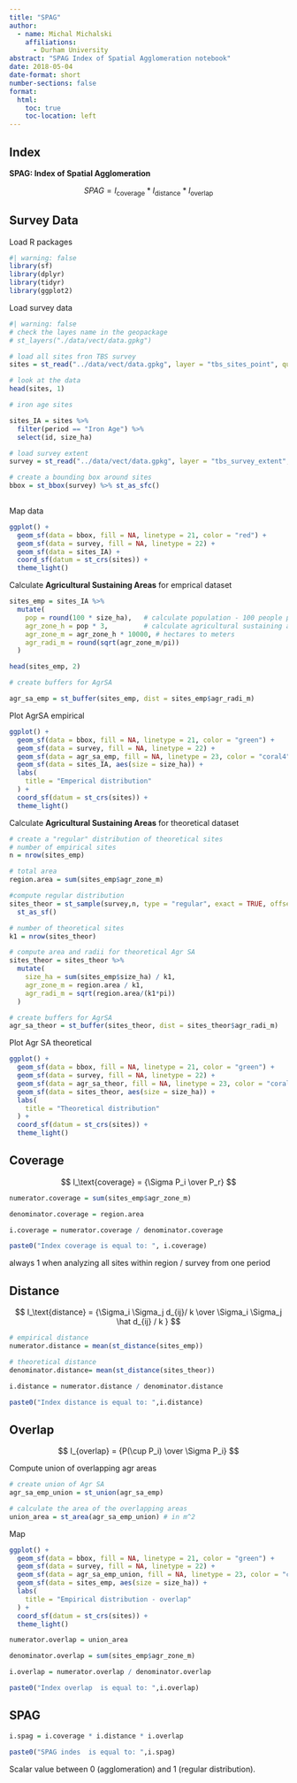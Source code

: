 ```yaml
---
title: "SPAG"
author:
  - name: Michal Michalski
    affiliations:
      - Durham University
abstract: "SPAG Index of Spatial Agglomeration notebook"
date: 2018-05-04
date-format: short
number-sections: false
format:
  html:
    toc: true
    toc-location: left
---
```


## Index

**SPAG: Index of Spatial Agglomeration**

$$
SPAG = I_\text{coverage} * I_\text{distance} * I_\text{overlap}
$$

## Survey Data

Load R packages

```r
#| warning: false
library(sf)
library(dplyr)
library(tidyr)
library(ggplot2)

```

Load survey data

```r
#| warning: false
# check the layes name in the geopackage
# st_layers("./data/vect/data.gpkg")

# load all sites fron TBS survey
sites = st_read("../data/vect/data.gpkg", layer = "tbs_sites_point", quiet = TRUE)

# look at the data
head(sites, 1)

# iron age sites

sites_IA = sites %>% 
  filter(period == "Iron Age") %>% 
  select(id, size_ha)

# load survey extent
survey = st_read("../data/vect/data.gpkg", layer = "tbs_survey_extent", quiet = TRUE)

# create a bounding box around sites
bbox = st_bbox(survey) %>% st_as_sfc()
  
```

Map data

```r

ggplot() +
  geom_sf(data = bbox, fill = NA, linetype = 21, color = "red") +
  geom_sf(data = survey, fill = NA, linetype = 22) +
  geom_sf(data = sites_IA) +
  coord_sf(datum = st_crs(sites)) +
  theme_light()

```

Calculate **Agricultural Sustaining Areas** for emprical dataset

```r

sites_emp = sites_IA %>% 
  mutate(
    pop = round(100 * size_ha),   # calculate population - 100 people per hectar
    agr_zone_h = pop * 3,         # calculate agricultural sustaining area = 3h per person
    agr_zone_m = agr_zone_h * 10000, # hectares to meters
    agr_radi_m = round(sqrt(agr_zone_m/pi))
  )

head(sites_emp, 2)

# create buffers for AgrSA 

agr_sa_emp = st_buffer(sites_emp, dist = sites_emp$agr_radi_m)

```

Plot AgrSA empirical

```r

ggplot() +
  geom_sf(data = bbox, fill = NA, linetype = 21, color = "green") +
  geom_sf(data = survey, fill = NA, linetype = 22) +
  geom_sf(data = agr_sa_emp, fill = NA, linetype = 23, color = "coral4") +
  geom_sf(data = sites_IA, aes(size = size_ha)) +
  labs(
    title = "Emperical distribution"
  ) +
  coord_sf(datum = st_crs(sites)) +
  theme_light()

```

Calculate **Agricultural Sustaining Areas** for theoretical dataset

```r

# create a "regular" distribution of theoretical sites
# number of empirical sites
n = nrow(sites_emp)

# total area
region.area = sum(sites_emp$agr_zone_m)

#compute regular distribution
sites_theor = st_sample(survey,n, type = "regular", exact = TRUE, offset = c(0,0)) %>% 
  st_as_sf()

# number of theoretical sites
k1 = nrow(sites_theor)

# compute area and radii for theoretical Agr SA
sites_theor = sites_theor %>% 
  mutate(
    size_ha = sum(sites_emp$size_ha) / k1,
    agr_zone_m = region.area / k1,
    agr_radi_m = sqrt(region.area/(k1*pi))
  )

# create buffers for AgrSA 
agr_sa_theor = st_buffer(sites_theor, dist = sites_theor$agr_radi_m)

```

Plot Agr SA theoretical

```r

ggplot() +
  geom_sf(data = bbox, fill = NA, linetype = 21, color = "green") +
  geom_sf(data = survey, fill = NA, linetype = 22) +
  geom_sf(data = agr_sa_theor, fill = NA, linetype = 23, color = "coral4") +
  geom_sf(data = sites_theor, aes(size = size_ha)) +
  labs(
    title = "Theoretical distribution"
  ) +
  coord_sf(datum = st_crs(sites)) +
  theme_light()

```

## Coverage

$$
I_\text{coverage} = {\Sigma P_i \over P_r}
$$

```r

numerator.coverage = sum(sites_emp$agr_zone_m)

denominator.coverage = region.area

i.coverage = numerator.coverage / denominator.coverage

paste0("Index coverage is equal to: ", i.coverage)

```

always 1 when analyzing all sites within region / survey from one period

## Distance

$$
I_\text{distance} = {\Sigma_i \Sigma_j d_{ij}/ k \over \Sigma_i \Sigma_j \hat d_{ij} / k  }
$$

```r

# empirical distance
numerator.distance = mean(st_distance(sites_emp))

# theoretical distance
denominator.distance= mean(st_distance(sites_theor))

i.distance = numerator.distance / denominator.distance

paste0("Index distance is equal to: ",i.distance)

```

## Overlap

$$
I_{overlap} = {P(\cup P_i) \over \Sigma P_i}
$$

Compute union of overlapping agr areas

```r

# create union of Agr SA
agr_sa_emp_union = st_union(agr_sa_emp)

# calculate the area of the overlapping areas
union_area = st_area(agr_sa_emp_union) # in m^2

```

Map

```r
ggplot() +
  geom_sf(data = bbox, fill = NA, linetype = 21, color = "green") +
  geom_sf(data = survey, fill = NA, linetype = 22) +
  geom_sf(data = agr_sa_emp_union, fill = NA, linetype = 23, color = "coral4") +
  geom_sf(data = sites_emp, aes(size = size_ha)) +
  labs(
    title = "Empirical distribution - overlap"
  ) +
  coord_sf(datum = st_crs(sites)) +
  theme_light()

```

```r

numerator.overlap = union_area

denominator.overlap = sum(sites_emp$agr_zone_m)

i.overlap = numerator.overlap / denominator.overlap

paste0("Index overlap  is equal to: ",i.overlap)

```

## SPAG

```r

i.spag = i.coverage * i.distance * i.overlap

paste0("SPAG indes  is equal to: ",i.spag)

```

Scalar value between 0 (agglomeration) and 1 (regular distribution).
